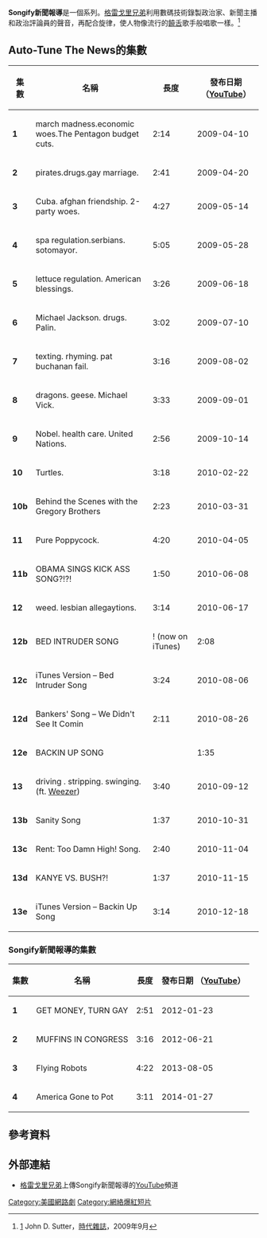 {{电视节目信息框
| 名稱 = Songify新聞報導
| 圖片 = 
| 別名 = 
| 分類 = [[喜劇|喜劇]]<br/>[[音樂|音樂]]<br/>自動調音<br/>[[新聞|新聞]]
| 主持 = 
| 演出 = 
| 國家／地區 = {{flag|United States}}
| creator    =  [[格雷戈里兄弟|格雷戈里兄弟]]
| language   = [[英文|英文]]
| 集數 = 16
| 製片人 = [[格雷戈里兄弟|格雷戈里兄弟]]
| 製作公司 =
| 执行制片 = 
| 每集長 = 
| 頻道 = 
| 開始 = 2009年4月10日
| 結束 = 2013年8月5日
| followed_by = Songify This
}}
'''Songify新聞報導'''是一個系列。[[格雷戈里兄弟|格雷戈里兄弟]]利用數碼技術錄製政治家、新聞主播和政治評論員的聲音，再配合旋律，使人物像流行的[[饒舌|饒舌]]歌手般唱歌一樣。<ref>[http://edition.cnn.com/2009/TECH/09/15/auto.tune.news.iphone/index.html?_s=PM:TECH] {{Wayback|url=http://edition.cnn.com/2009/TECH/09/15/auto.tune.news.iphone/index.html?_s=PM:TECH |date=20140220005519 }} John D. Sutter，[[時代雜誌|時代雜誌]]，2009年9月</ref>

==Auto-Tune The News的集數==
{| class="wikitable sortable"
|-
!  集數
!  名稱
!  長度
!  發布日期 （[[YouTube|YouTube]]）
|-
|  '''1'''
|  march madness.economic woes.The Pentagon budget cuts.
|  2:14
|  2009-04-10
|-
|  '''2'''
|  pirates.drugs.gay marriage.
|  2:41
|  2009-04-20
|-
|  '''3'''
|  Cuba. afghan friendship. 2-party woes.
|  4:27
|  2009-05-14
|-
|  '''4'''
|  spa regulation.serbians. sotomayor.
|  5:05
|  2009-05-28
|-
|  '''5'''
|  lettuce regulation. American blessings.
|  3:26
|  2009-06-18
|-
|  '''6'''
|  Michael Jackson. drugs. Palin.
|  3:02
|  2009-07-10
|-
|  '''7'''
|  texting. rhyming. pat buchanan fail.
|  3:16
|  2009-08-02
|-
|  '''8'''
|  dragons. geese. Michael Vick.
|  3:33
|  2009-09-01
|-
|  '''9'''
|  Nobel. health care. United Nations.
|  2:56
|  2009-10-14
|-
|  '''10'''
|  Turtles.
|  3:18
|  2010-02-22
|-
|  '''10b'''
|  Behind the Scenes with the Gregory Brothers
|  2:23
|  2010-03-31
|-
|  '''11'''
|  Pure Poppycock.
|  4:20
|  2010-04-05
|-
|  '''11b'''
|  OBAMA SINGS KICK ASS SONG?!?!
|  1:50
|  2010-06-08
|-
|  '''12'''
|  weed. lesbian allegaytions.
|  3:14
|  2010-06-17
|-
|  '''12b'''
|  BED INTRUDER SONG!!! (now on iTunes)
|  2:08
|  2010-07-30
|-
|  '''12c'''
|  iTunes Version – Bed Intruder Song
|  3:24
|  2010-08-06
|-
|  '''12d'''
|  Bankers' Song – We Didn't See It Comin
|  2:11
|  2010-08-26
|-
|  '''12e'''
|  BACKIN UP SONG!!
|  1:35
|  2010-09-03
|-
|  '''13'''
|  driving . stripping. swinging. (ft. [[Weezer|Weezer]])
|  3:40
|  2010-09-12
|-
|  '''13b'''
|  Sanity Song
|  1:37
|  2010-10-31
|-
|  '''13c'''
|  Rent: Too Damn High! Song.
|  2:40
|  2010-11-04
|-
|  '''13d'''
|  KANYE VS. BUSH?!
|  1:37
|  2010-11-15
|-
|  '''13e'''
|  iTunes Version – Backin Up Song
|  3:14
|  2010-12-18
|}
===Songify新聞報導的集數===
{| class="wikitable sortable"
|-
!  集數
!  名稱
!  長度
!  發布日期 （[[YouTube|YouTube]]）
|-
| '''1'''
| GET MONEY, TURN GAY
| 2:51
| 2012-01-23
|-
| '''2'''
| MUFFINS IN CONGRESS
| 3:16
| 2012-06-21
|-
| '''3'''
| Flying Robots
| 4:22
| 2013-08-05
|-
| '''4'''
| America Gone to Pot
| 3:11
| 2014-01-27
|}
==參考資料==
{{reflist|2}}
==外部連結==
*[http://www.youtube.com/user/schmoyoho 格雷戈里兄弟]{{Wayback|url=http://www.youtube.com/user/schmoyoho |date=20140202094148 }}上傳Songify新聞報導的[[YouTube|YouTube]]頻道

{{DEFAULTSORT:Songify the News}}
[[Category:美國網路劇|Category:美國網路劇]]
[[Category:網絡爆紅短片|Category:網絡爆紅短片]]